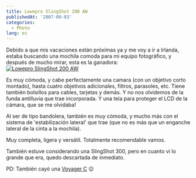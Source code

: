 ```yaml
---
title: Lowepro SlingShot 200 AW
publishedAt: '2007-09-03'
categories:
  - Photo
lang: es
---
```


Debido a que mis vacaciones están próximas ya y me voy a ir a Irlanda, estaba buscando una mochila comoda para mi equipo fotográfico, y después de mucho mirar, esta es la ganadora: [![Lowepro SlingShot 200 AW](http://products.lowepro.com//CatalogImages/18-2035-IMG4.jpeg)](http://www.lowepro.com/Products/Sling_Bags/Designed_for_Digital/SlingShot_200_AW.aspx)

Es muy cómoda, y cabe perfectamente una camara (con un objetivo corto montado), hasta cuatro objetivos adicionales, filtros, parasoles, etc. Tiene también bolsillos para cables, tarjetas y demás. Y no nos olvidemos de la funda antilluvia que trae incorporada. Y una tela para proteger el LCD de la cámara, que se me olvidaba!

Al ser de tipo bandolera, también es muy cómoda, y mucho más con el sistema de 'estabilización lateral' que trae (que no es más que un enganche lateral de la cinta a la mochila).

Muy completa, ligera y versátil. Totalmente recomendable vamos.

También estuve considerando una SlingShot 300, pero en cuanto vi lo grande que era, quedo descartada de inmediato.

PD: También cayó una [Voyager C](http://www.lowepro.com/Products/Accessories/Camera_Straps/Voyager_C.aspx) 😉
